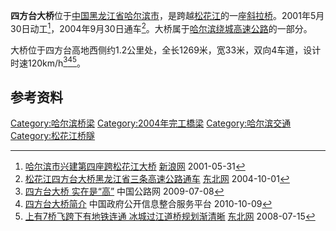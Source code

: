{{Infobox bridge
| bridge_name=四方台大桥
| native_name=
| native_name_lang=
| image=
| image_size=
| alt=
| caption=
| official_name=
| other_name=
| carries=4车道
| crosses=[[松花江|松花江]]
| locale={{CHN}}[[黑龙江省|黑龙江省]][[哈尔滨市|哈尔滨市]]
| owner=
| maint=
| id= 
| architect=
| designer= 
| engineering=
| design =[[斜拉桥|斜拉桥]]
| material= 
| length={{convert|1269|m|ft|-1}}
| width={{convert|33|m|ft|-1}}
| height=
| mainspan=
| spans=
| pierswater=
| load=
| clearance=
| below=
| life=
| builder=
| fabricator=
| begin=2001年5月30日
| complete=
| cost=
| open=2004年9月30日
| inaugurated=
| toll=收费通行
| traffic=
| preceded=
| followed=
| heritage=
| collapsed=
| closed=
| replaces=
| map_cue=
| map_image=
| map_alt=
| map_text=
| map_width=
| lat= 
| long= 
| coordinates=
| references=
| extra=
}}

'''四方台大桥'''位于[[中国|中国]][[黑龙江省|黑龙江省]][[哈尔滨市|哈尔滨市]]，是跨越[[松花江|松花江]]的一座[[斜拉桥|斜拉桥]]。2001年5月30日动工<ref>[http://news.sina.com.cn/c/265715.html 哈尔滨市兴建第四座跨松花江大桥] {{Wayback|url=http://news.sina.com.cn/c/265715.html |date=20141210171135 }} [[新浪网|新浪网]] 2001-05-31</ref>，2004年9月30日通车<ref>[http://heilongjiang.dbw.cn/system/2004/10/01/017350225.shtml 松花江四方台大桥黑龙江省三条高速公路通车] {{Wayback|url=http://heilongjiang.dbw.cn/system/2004/10/01/017350225.shtml |date=20141213085552 }} [[东北网|东北网]] 2004-10-01</ref>。大桥属于[[哈尔滨绕城高速公路|哈尔滨绕城高速公路]]的一部分。

大桥位于四方台高地西侧约1.2公里处，全长1269米，宽33米，双向4车道，设计时速120km/h<ref>[http://www.chinahighway.com/news/2009/347183.php 四方台大桥 实在是“高”] {{Wayback|url=http://www.chinahighway.com/news/2009/347183.php |date=20180929185334 }} 中国公路网 2009-07-08</ref><ref>[http://govinfo.nlc.gov.cn/hljfz/zfgb/200419/201010/t20101009_435335.html?classid=388 四方台大桥简介]{{dead link|date=2017年12月 |bot=InternetArchiveBot |fix-attempted=yes }} 中国政府公开信息整合服务平台 2010-10-09</ref><ref>[http://heilongjiang.dbw.cn/system/2008/07/15/051378318.shtml 上有7桥飞跨下有地铁连通 冰城过江道桥规划渐清晰] {{Wayback|url=http://heilongjiang.dbw.cn/system/2008/07/15/051378318.shtml |date=20130720002023 }} [[东北网|东北网]] 2008-07-15</ref>。

== 参考资料 ==
{{reflist}}

{{哈尔滨桥隧}}

[[Category:哈尔滨桥梁|Category:哈尔滨桥梁]]
[[Category:2004年完工橋梁|Category:2004年完工橋梁]]
[[Category:哈尔滨交通|Category:哈尔滨交通]]
[[Category:松花江桥隧|Category:松花江桥隧]]